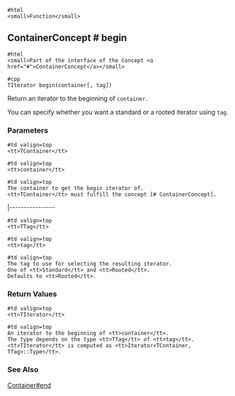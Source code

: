 
<pre>#html
<small>Function</small>
</pre>

== ContainerConcept # begin ==

<pre>#html
<small>Part of the interface of the Concept <a href="#">ContainerConcept</a></small>
</pre>

<pre>#cpp
TIterator begin(container[, tag])
</pre>

Return an iterator to the beginning of <tt>container</tt>.

You can specify whether you want a standard or a rooted iterator using <tt>tag</tt>.

=== Parameters ===

<pre>#td valign=top
<tt>TContainer</tt>
</pre>
<pre>#td valign=top
<tt>container</tt>
</pre>
<pre>#td valign=top
The container to get the begin iterator of.
<tt>TContainer</tt> must fulfill the concept [# ContainerConcept].
</pre>
|----------------
<pre>#td valign=top
<tt>TTag</tt>
</pre>
<pre>#td valign=top
<tt>tag</tt>
</pre>
<pre>#td valign=top
The tag to use for selecting the resulting iterator.
One of <tt>Standard</tt> and <tt>Rooted</tt>.
Defaults to <tt>Rooted</tt>.
</pre>

=== Return Values ===

<pre>#td valign=top
<tt>TIterator</tt>
</pre>
<pre>#td valign=top
An iterator to the beginning of <tt>container</tt>.
The type depends on the type <tt>TTag</tt> of <tt>tag</tt>.
<tt>TIterator</tt> is computed as <tt>Iterator<TContainer, TTag>::Type</tt>.
</pre>

=== See Also ===

[[WhitePapers/WhitePapers/DocChanges/ExampleEndContainer| Container#end]]



{{TracNotice|{{PAGENAME}}}}